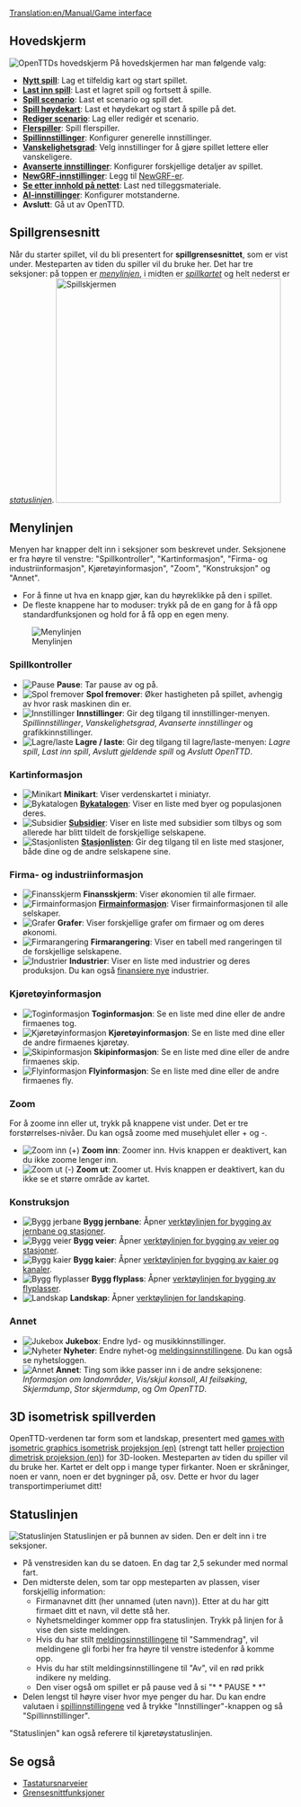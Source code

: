 [[Translation:en/Manual/Game interface]]
{{no/Manual/Innhold}}
==Hovedskjerm==
[[File:no/Manual/Mainscreen.png|frame|center|OpenTTDs hovedskjerm]]
På hovedskjermen har man følgende valg:
* '''[[no/Nytt spill|Nytt spill]]''': Lag et tilfeldig kart og start spillet.
* '''[[no/Last inn spill|Last inn spill]]''': Last et lagret spill og fortsett å spille.
* '''[[no/Scenario|Spill scenario]]''': Last et scenario og spill det.
* '''[[no/Høydekart|Spill høydekart]]''': Last et høydekart og start å spille på det.
* '''[[no/Rediger scenario|Rediger scenario]]''': Lag eller redigér et scenario.
* '''[[no/Flerspiller|Flerspiller]]''': Spill flerspiller.
* '''[[no/Spillinnstillinger|Spillinnstillinger]]''': Konfigurer generelle innstillinger.
* '''[[no/Vanskelighetsgrad|Vanskelighetsgrad]]''': Velg innstillinger for å gjøre spillet lettere eller vanskeligere.
* '''[[no/Avanserte innstillinger|Avanserte innstillinger]]''': Konfigurer forskjellige detaljer av spillet.
* '''[[no/NewGRF-innstillinger|NewGRF-innstillinger]]''': Legg til [[no/NewGRF|NewGRF-er]].
* '''[[no/Nettinnhold|Se etter innhold på nettet]]''': Last ned tilleggsmateriale.
* '''[[no/AI-innstillinger|AI-innstillinger]]''': Konfigurer motstanderne. 
* '''Avslutt''': Gå ut av OpenTTD.

==Spillgrensesnitt==
Når du starter spillet, vil du bli presentert for '''spillgrensesnittet''', som er vist under. Mesteparten av tiden du spiller vil du bruke her. Det har tre seksjoner: på toppen er ''[[#menylinjen|menylinjen]]'', i midten er ''[[#3d-isometrisk-spillverden|spillkartet]]'' og helt nederst er ''[[#statuslinjen|statuslinjen]]''.
[[File:en/Manual/Interface.png|thumb|none|400px|Spillskjermen]]

==Menylinjen==
Menyen har knapper delt inn i seksjoner som beskrevet under. Seksjonene er fra høyre til venstre: "Spillkontroller", "Kartinformasjon", "Firma- og industriinformasjon", Kjøretøyinformasjon", "Zoom", "Konstruksjon" og "Annet".
* For å finne ut hva en knapp gjør, kan du høyreklikke på den i spillet.
* De fleste knappene har to moduser: trykk på de en gang for å få opp standardfunksjonen og hold for å få opp en egen meny.
[[File:en/Manual/Menu bar.png|none|frame|Menylinjen]]

===Spillkontroller===
*[[File:en/Manual/Manual html m7fd3f2df.png|Pause]] '''Pause''': Tar pause av og på.
*[[File:en/Manual/Manual html m56d46b8f.png|Spol fremover]] '''Spol fremover''': Øker hastigheten på spillet, avhengig av hvor rask maskinen din er.
*[[File:en/Manual/Manual html md7ebe52.png|Innstillinger]] '''Innstillinger''': Gir deg tilgang til innstillinger-menyen. ''Spillinnstillinger'', ''Vanskelighetsgrad'', ''Avanserte innstillinger'' og grafikkinnstillinger.
*[[File:en/Manual/Manual html m3ad9dba5.png|Lagre/laste]] '''Lagre / laste''': Gir deg tilgang til lagre/laste-menyen: ''Lagre spill'', ''Last inn spill'', ''Avslutt gjeldende spill'' og ''Avslutt OpenTTD''.

===Kartinformasjon===
*[[File:en/Manual/Manual html m6cb2b7aa.png|Minikart]] '''Minikart''': Viser verdenskartet i miniatyr.
*[[File:en/Manual/Manual html m58c015ad.png|Bykatalogen]] '''[[no/Byer|By]]katalogen''': Viser en liste med byer og populasjonen deres.
*[[File:en/Manual/Manual html 54594ccb.png|Subsidier]] '''[[no/Subsidier|Subsidier]]''': Viser en liste med subsidier som tilbys og som allerede har blitt tildelt de forskjellige selskapene.
*[[File:en/Manual/Manual html m791b53c3.png|Stasjonlisten]] '''[[no/Stasjonlisten|Stasjonlisten]]''': Gir deg tilgang til en liste med stasjoner, både dine og de andre selskapene sine.

===Firma- og industriinformasjon===
*[[File:en/Manual/Manual html 63e6566d.png|Finansskjerm]] '''Finansskjerm''': Viser økonomien til alle firmaer.
*[[File:en/Manual/Manual html 12e20f5b.png|Firmainformasjon]] '''[[no/Firma|Firma]]informasjon''': Viser firmainformasjonen til alle selskaper.
*[[File:en/Manual/Manual html 36354981.png|Grafer]] '''Grafer''': Viser forskjellige grafer om firmaer og om deres økonomi.
*[[File:en/Manual/Manual html 2a553acb.png|Firmarangering]] '''Firmarangering''': Viser en tabell med rangeringen til de forskjellige selskapene.
*[[File:en/Manual/Manual html m4d6ba21e.png|Industrier]] '''Industrier''': Viser en liste med industrier og deres produksjon. Du kan også [[no/Industrier#finansiere-nye-industrier|finansiere nye]] industrier.

===Kjøretøyinformasjon===
*[[File:en/Manual/Manual html m16a497ce.png|Toginformasjon]] '''Toginformasjon''': Se en liste med dine eller de andre firmaenes tog.
*[[File:en/Manual/Manual html m3518e48c.png|Kjøretøyinformasjon]] '''Kjøretøyinformasjon''': Se en liste med dine eller de andre firmaenes kjøretøy.
*[[File:en/Manual/Manual html 53123a33.png|Skipinformasjon]] '''Skipinformasjon''': Se en liste med dine eller de andre firmaenes skip. 
*[[File:en/Manual/Manual html 442702e6.png|Flyinformasjon]] '''Flyinformasjon''': Se en liste med dine eller de andre firmaenes fly. 

===Zoom===
For å zoome inn eller ut, trykk på knappene vist under. Det er tre forstørrelses-nivåer. Du kan også zoome med musehjulet eller + og -. 
*[[File:en/Manual/Manual html 628b2aa3.png|Zoom inn (+)]] '''Zoom inn''': Zoomer inn. Hvis knappen er deaktivert, kan du ikke zoome lenger inn.
*[[File:en/Manual/Manual html m55168bcb.png|Zoom ut (-)]] '''Zoom ut''': Zoomer ut. Hvis knappen er deaktivert, kan du ikke se et større område av kartet.

===Konstruksjon===
*[[File:en/Manual/Manual html m772c5b23.png|Bygg jerbane]] '''Bygg jernbane''': Åpner [[no/Konstruer jernbane|verktøylinjen for bygging av jernbane og stasjoner]].
*[[File:en/Manual/Manual html ma6d6c8c.png|Bygg veier]] '''Bygg veier''': Åpner [[no/Konstruer veier|verktøylinjen for bygging av veier og stasjoner]].
*[[File:en/Manual/Manual html m2cc0c4cd.png|Bygg kaier]] '''Bygg kaier''': Åpner [[no/Konstruer kaier|verktøylinjen for bygging av kaier og kanaler]].
*[[File:en/Manual/Manual html 1ae92703.png|Bygg flyplasser]] '''Bygg flyplass''': Åpner [[no/Konstruer flyplasser|verktøylinjen for bygging av flyplasser]].
*[[File:en/Manual/Manual html m233f8633.png|Landskap]] '''Landskap''': Åpner [[no/Landskaping|verktøylinjen for landskaping]].

===Annet===
*[[File:en/Manual/Manual html m6a2249c4.png|Jukebox]] '''Jukebox''': Endre lyd- og musikkinnstillinger.
*[[File:en/Manual/Manual html 2a55c3aa.png|Nyheter]] '''Nyheter''': Endre nyhet-og [[en/Meldingsinnstillinger|meldingsinnstillingene]]. Du kan også se nyhetsloggen.
*[[File:en/Manual/Manual html 51cda05b.png|Annet]] '''Annet''': Ting som ikke passer inn i de andre seksjonene: ''Informasjon om landområder'', ''Vis/skjul konsoll'', ''AI feilsøking'', ''Skjermdump'', ''Stor skjermdump'', og ''Om OpenTTD''.

==3D isometrisk spillverden==
OpenTTD-verdenen tar form som et landskap, presentert med [https://www.wikipedia.org/wiki/Video games with isometric graphics isometrisk projeksjon (en)] (strengt tatt heller [https://www.wikipedia.org/wiki/dimetric projection dimetrisk projeksjon (en)]) for 3D-looken. Mesteparten av tiden du spiller vil du bruke her. Kartet er delt opp i mange typer firkanter. Noen er skråninger, noen er vann, noen er det bygninger på, osv. Dette er hvor du lager transportimperiumet ditt!

==Statuslinjen==
[[File:en/Manual/Status-bar.png|none|frame|Statuslinjen]]
Statuslinjen er på bunnen av siden. Den er delt inn i tre seksjoner. 
*På venstresiden kan du se datoen. En dag tar 2,5 sekunder med normal fart. 
*Den midterste delen, som tar opp mesteparten av plassen, viser forskjellig information:
**Firmanavnet ditt (her unnamed (uten navn)). Etter at du har gitt firmaet ditt et navn, vil dette stå her.
**Nyhetsmeldinger kommer opp fra statuslinjen. Trykk på linjen for å vise den siste meldingen.
**Hvis du har stilt [[no/Meldingsinnstillinger|meldingsinnstillingene]] til "Sammendrag", vil meldingene gli forbi her fra høyre til venstre istedenfor å komme opp.
**Hvis du har stilt meldingsinnstillingene til "Av", vil en rød prikk indikere ny melding.
**Den viser også om spillet er på pause ved å si "* * PAUSE * *"
*Delen lengst til høyre viser hvor mye penger du har. Du kan endre valutaen i [[no/Spillinnstillinger|spillinnstillingene]] ved å trykke "Innstillinger"-knappen og så "Spillinnstillinger".


"Statuslinjen" kan også referere til kjøretøystatuslinjen.

==Se også==
* [[no/Tastatursnarveier|Tastatursnarveier]]
* [[no/Grensesnittfunksjoner|Grensesnittfunksjoner]]